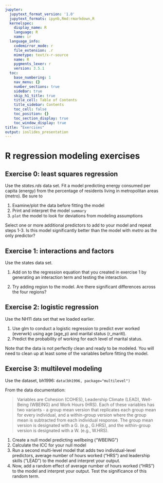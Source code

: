 ```yaml
---
jupyter:
  jupytext_format_version: '1.0'
  jupytext_formats: ipynb,Rmd:rmarkdown,R
  kernelspec:
    display_name: R
    language: R
    name: ir
  language_info:
    codemirror_mode: r
    file_extension: .r
    mimetype: text/x-r-source
    name: R
    pygments_lexer: r
    version: 3.5.1
  toc:
    base_numbering: 1
    nav_menu: {}
    number_sections: true
    sideBar: true
    skip_h1_title: true
    title_cell: Table of Contents
    title_sidebar: Contents
    toc_cell: false
    toc_position: {}
    toc_section_display: true
    toc_window_display: true
title: "Exercises"
output: ioslides_presentation
---
```


R regression modeling exercises
============

Exercise 0: least squares regression
------------------------------------

Use the *states.rds* data set. Fit a model predicting 
energy consumed per capita (energy) from the percentage 
of residents living in metropolitan areas (metro). Be sure to

1.  Examine/plot the data before fitting the model
2.  Print and interpret the model `summary`
3.  `plot` the model to look for deviations from modeling assumptions

Select one or more additional predictors to add to your model 
and repeat steps 1-3. Is this model significantly better than 
the model with *metro* as the only predictor?


Exercise 1: interactions and factors
------------------------------------

Use the states data set.

1.  Add on to the regression equation that you created in exercise 1 
by generating an interaction term and testing the interaction.

2.  Try adding region to the model. Are there significant differences 
across the four regions?


Exercise 2: logistic regression
-------------------------------

Use the NH11 data set that we loaded earlier.

1.  Use glm to conduct a logistic regression to predict ever worked 
(everwrk) using age (age_p) and marital status (r_maritl).
2.  Predict the probability of working for each level of marital status.

Note that the data is not perfectly clean and ready to be modeled. 
You will need to clean up at least some of the variables before fitting 
the model.


Exercise 3: multilevel modeling {.smaller}
-------------------------------

Use the dataset, bh1996: `data(bh1996, package="multilevel")`

From the data documentation:

> Variables are Cohesion (COHES), Leadership Climate (LEAD), 
> Well-Being (WBEING) and Work Hours (HRS). Each of these variables 
> has two variants - a group mean version that replicates each group 
> mean for every individual, and a within-group version where the 
> group mean is subtracted from each individual response. The group 
> mean version is designated with a G. (e.g., G.HRS), and the 
> within-group version is designated with a W. (e.g., W.HRS).

1.  Create a null model predicting wellbeing ("WBEING")
2.  Calculate the ICC for your null model
3.  Run a second multi-level model that adds two individual-level 
    predictors, average number of hours worked ("HRS") and leadership 
    skills ("LEAD") to the model and interpret your output.
4.  Now, add a random effect of average number of hours worked ("HRS") 
    to the model and interpret your output. Test the significance 
    of this random term.

